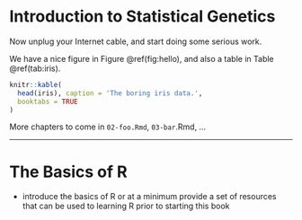\mainmatter

# Introduction to Statistical Genetics

Now unplug your Internet cable, and start doing some serious work.

We have a nice figure in Figure \@ref(fig:hello), and also a table in Table \@ref(tab:iris).

```r
knitr::kable(
  head(iris), caption = 'The boring iris data.',
  booktabs = TRUE
)
```

More chapters to come in `02-foo.Rmd`, `03-bar`.Rmd, ...


---

# The Basics of R {-}

- introduce the basics of R or at a minimum provide a set of resources that can be used to learning R prior to starting this book
